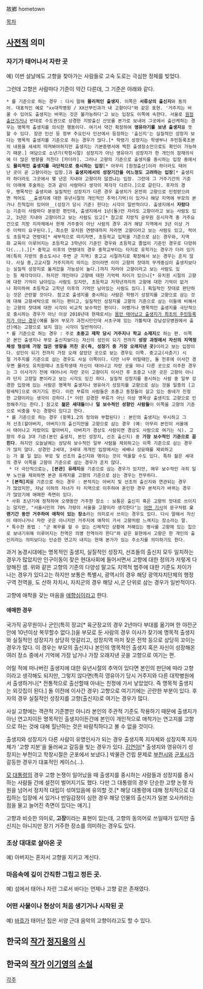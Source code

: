 故鄕 
hometown

[[목차]]

== [[사전]]적 의미 ==
=== 자기가 태어나서 자란 곳 ===
예) 이번 설날에도 고향을 찾아가는 사람들로 고속 도로는 극심한 정체를 빚었다.

그런데 고향은 사람마다 기준이 약간 다른데, 그 기준은 아래와 같다.

 * {{{#blue '''명목적인 출생지'''}}}를 기준으로 하는 경우 : 다시 말해 '''물리적인 출생지'''. 이쪽은 '''서류상의 출신지'''와 동의어. 대표적인 예로 "xx대학병원 / XX산부인과가 내 고향이다"와 같은 표현. '거주지는 바꿀 수 있어도 출생지는 바뀌는 것은 불가능하다'고 보는 입장도 이쪽에 속한다. 서울로 [[원정출산]]가거나 반대로 수도권으로 상경한 지방출신 산모를 본가로 보내어 그곳에서 출산케하는 경우는 명목적 출생지를 의식한 행동이다. 여기서 약간 확장하여 '''영유아기를 보낸 출생지'''를 뜻할 수 있다. 장관 인선 등 정부 주요인사 인선에서 등장하는 '출신지'는 실질적인 성장지 보다는 명목적 출생지를 기준으로 하는 경우가 많다.[* 학령기 성장지는 학생부나 주민등록초본의 내용을 세세히 따져봐야하지만 출생지는 기본증명서에 찍힌 출생장소만으로도 확인이 가능하기 때문.] 여담으로 소년기(학창시절) 성장지가 아닌 영유아기 성장지가 한 개인의 잠재의식에 더 많은 영향을 끼친다 [카더라]. 그러나 고향의 기준으로 출생지를 중시하는 입장 중에서도 '''물리적인 출생지를 극단적으로 중시하는 입장'''[* 아무리 [원정출산]이라 하더라도 태어난 곳이 곧 고향이라는 입장.]과 '''출생지에서의 성장기간을 어느정도 고려하는 입장'''[* 출생지라 하더라도 그곳에서 몇 년은 지내야 고향이지 않겠냐는 입장. 그런데 그 거주기간의 기준이 아래에 후술하는 것과 같이 사람마다 생각이 제각각 다르다.]으로 갈린다. 후자의 경우, 명목적인 출생지와 실질적인 성장지가 다른 경우 출생지가 온전히 고향으로 인정받으려면 적어도 __출생지에 대한 유년시절의 개인적인 추억(기억)이 있거나 해당 지역에 부모의 본가나 친척집이 있어야__(성장기 당시 기준) 한다는 시각이 일반적이다. 출생지에서 '''자랐다'''는 기준이 사람마다 분분한 편인데, 출생지에서 1년(돌)만 자라도 고향이라고 보는 사람도 있고, 3년은 지내야 고향이라고 보는 사람도 있고[* 참고로 지방직 공무원 응시자격 중 거주요건으로 지망 지자체에서 현재 거주중이 아닌 사람의 경우 과거 해당 지역에서 3년 이상 거주 이력이 요구된다.], 최소한 유치원 연령대까지 자라면 고향이라고 보는 사람도 있고, 적어도 초등학교 연령대[* 세부적으로 따지자면, 초등학교 입학을 기준으로 삼는 경우와, 지역화 교육이 이루어지는 초등학교 3학년이 기준인 경우와 초등학교 졸업이 기준인 경우로 다양하다(...).][* 중학교 이후의 연령대의 경우 중학교부터는 타지로 유학가는 경우가 더러 있기에(특히 지방의 중소도시나 주변 군 지역) 중고교 시절까지로 확장해서 보는 경우는 흔치 않다. 사실 중,고교시절 거주지까지 따지는 것이라면 이미 고향의 잣대의 무게중심이 출생지보다는 실질적 성장지로 옮겨갔을 가능성이 높다.]까지 자라야 고향이라고 보는 사람도 있는 등 제각각이다. 하지만 개인마다 고향에 대한 기억력 차이가 있으니[* 유치원 시절의 고향에 대한 기억이 남아있는 사람도 있지만, 초등학교 저학년까지의 고향에 대한 기억이 없거나 희미하여 초등학교 고학년 이후의 기억만 남아있는 사람도 있다.] 획일적인 잣대로 판단하는 것은 곤란할 것이다. 참고로 출생지를 중시하는 사람은 학령기 성장지를 고향으로 삼는 것에 대해 고향세탁으로 여기는 편이고, 실질적인 성장지를 고향의 기준으로 삼는 이들에 비해서는 고향의 잣대에 대한 시각이 비교적 보수적인 편이다. 어쨌거나 명목적인 출생지를 극단적으로 중시하는 경우가 아닌 이상 2010년대 현재로서는 [[원정출산|몸만 태어났고 출생지가 최초의 주민등록지가 아닌 경우]](예를 들어 부모가 과천시민인데 서초구에 있는 가톨릭대 강남성모병원에서 출산)에는 고향으로 보지 않는 시각이 일반적이다.
 * {{{#blue '''실질적인 성장지'''}}}를 기준으로 하는 경우 : 주로 '''초중고 재학 당시 거주지나 학교 소재지'''로 하는 편. 이쪽은 본인 출생지나 부모 출신지보다는 자신이 성인이 되기 전까지 '''성장 과정에서 자신의 지역정체성 형성에 가장 많은 영향을 끼친 곳(즉, 성장기 중 가장 오래지낸 곳)'''이라고 보는 입장이다. 성인이 되기 전까지 가장 오래 살았던 곳으로 보는 경우도 이쪽. 중고교(사춘기) 시절 거주지를 기준으로 삼는 경우도 사실 이쪽이다. 다만 너무 어릴때인, 돌 전후에 이사간 경우면 몰라도 유치원때나 초등학생때 자신이 태어나고 자란 곳을 떠나 다른 곳으로 이주한 경우는 그 이사가기 전에 태어나서 자란 곳이 고향이지 이사간 후 초중고 나온 곳은 고향이 아니라 단지 고장일 뿐이라고 보는 시각도 있긴 하다. 실질적 성장지를 중시하는 사람 중 일부 강경한 입장에 있는 사람은 명목적 출생지나 영유아기 성장지를 고향으로 삼는 것을 일종의 [고향세탁]으로 여기기도 한다. 이런 부류의 사람들은 초중고 동창들이 살고 있는 동네가 진정한 고향이라는 생각이 강하다.[* 이런 강경한 부류가 아닌 이상 명목상 출생지도 고향으로 인정해주기는 한다.] 참고로 '''젊은 세대들'''이나 '''덜 보수적인 성향인 사람들'''이 이쪽을 고향의 기준으로 비중을 두는 경향이 있다고 한다.
 * {{{#blue '''아버지나 선조의 출신지'''}}}를 기준으로 하는 경우 (항목1.2의 정의와 부합된다) : 본인의 출생지는 무시하고 그저 선조(할아버지, 아버지)의 출신지만을 고향으로 삼는 경우 (예: 아무리 본인이 서울에서 태어나고 자랐어도 할아버지, 아버지가 경상도 사람이면 경상도 사람으로 여기는 식). 고향의 주요 3대 기준(본인 출생지, 본인 성장지, 선조 출신지) 중 '''가장 보수적인 기준으로 꼽힌다'''. 하지만 오늘날에는 상당히 보수적인 일부 사람을 제외하고는 이쪽 기준으로 삼는 경우가 많지 않다. 상경민 2세대, 3세대 개개인 입장에서는 세배나 성묘때를 제외하고는 가 볼 일 없는 부모 및 선조의 출신지와 엮이는 것이 억울할 수도 있다. 특히 젊은 세대의 경우 이쪽을 고향의 기준으로 삼는 경우가 흔치 않다.
  * 더 극단적으로는, '''[본관] 유래지'''를 기준으로 삼는 경우가 있지만, 매우 보수적인 극히 일부 노인을 제외하면 본관 유래지를 고향의 기준으로 삼는 경우는 전무하다.
 * '''[본적]지'''를 기준으로 하는 경우 : 본적지는 아버지 및 선조의 출신지와 연관되는 경우가 많았지만, 차남 이하의 자녀가 타 지역으로 이주하여 혼인한 경우 본적지가 바뀌는 경우가 많았기에 애매한 측면이 있다.
 * 사회 초년기에 정착하여 오랫동안 거주한 장소 : 보통은 출신지 혹은 고향의 잣대로 쓰이지는 않지만, "서울시민의 70% 가량이 서울을 고향이라 생각한다"는 [http://news.kbs.co.kr/news/NewsView.do?SEARCH_NEWS_CODE=2956952&ref=A 어떤 기사]의 문구처럼 '''오랜기간 동안 거주하여 애착이 있는 장소'''라는 의미로서 쓰이는 경우도 있다. 다시 말해서 자신이 태어나거나 자란 곳은 아니지만 거주지에 애착이 가서 고향처럼 느껴지는 장소라는 말.
 * 특수한 용법 : "군 복무를 할 수 없는 신체적인 상황에 처해있는 병사를 고향에 있는 집으로 보내기위해 이루어지는 전역은 의병 전역이라 한다"와 같은 표현에서 고향은 한 개인의 출신지라는 의미보다는 단순한 연고지 내지는 현재 본가가 있는 주소지를 의미하기도 한다.

과거 농경시대에는 명목적인 출생지, 실질적인 성장지, 선조들의 출신지 모두 일치하는 경우가 많았지만 인구이동이 잦은 현대사회에 들어서면서 고향에 대한 정의가 저렇게 다양해진 셈. 위와 같은 고향의 기준의 다양성 말고도 지역적 범주에 대한 기준도 차이가 나는 경우가 있다고는 하지만 보통은 특별시, 광역시의 경우 해당 광역자치단체의 행정구역 전역을, 도 산하 자치시, 자치군의 경우 해당 시,군 단위로 삼는 경우가 일반적이다.

고향에 애착을 갖는 마음을 [[애향심]]이라고 한다.
==== 애매한 경우 ====
국가직 공무원이나 군인(특히 장교[* 육군장교의 경우 2년마다 부대를 옮기며 한 야전군 안에 10년이상 복무할수 없다.])을 부모로 둔 사람의 경우 이사가 잦기에 명목적 출생지와 실질적인 성장지가 상당히 엇갈리고, 성장지역 마저 잦은 전학 등으로 상당히 꼬이는 경우가 많다. 이 경우는 부모의 출신지나 본인의 명목적인 출생지 혹은 자신이 성장해온 여러 장소 중에서 기억에 가장 남거나 가장 오래지낸 곳을 고향으로 여기는 편.

어릴 적에 떠나버린 출생지에 대한 유년시절의 추억이 있다면 본인의 판단에 따라 고향이라고 생각해도 되지만, 그렇지 않다면(특히 영유아기 당시 거주지와 다른 대학병원에서 출생하거나[* 전통적으로 출산할때 아내는 친정에 가서 낳았었다. 즉 명목적 출생지는 외갓집이 된다.] 돌 이전에 이사간 경우) 고향으로 여기기에는 곤란한 부분이 있다. 후자의 경우 실질적인 성장지를 고향(출신지)로 여기는 경우가 많다.

사실 고향에는 객관적 기준뿐만 아니라 본인의 주관적 기준도 작용하기 때문에 출생지가 아닌 연고지이든 명목적인 출생지이든간에 본인이 개인적으로 애착가는 연고지를 고향으로 하는 것에 대해 힐난하는 것은 바람직하다고 볼 수 없을 것이다.

출생지와 성장지가 다른 사람이 유명인사가 되는 경우 출생지쪽 지자체와 성장지쪽 지자체가 '고향 지분'을 둘러싸고 갈등을 빚는 경우가 있다. [[김연아]][* 출생지와 영유아기 성장지는 부천이고 학창시절은 군포에서 보냈다.] 박물관 건립 문제로  [[부천시]]와 [[군포시]]가 갈등한 경우가 대표적인 케이스(...).

[[이명박|모 대통령]]의 경우 고향 논쟁이 일어났을 때 출생지를 중시하는 사람들과 성장지를 중시하는 사람들 간에 설전이 벌어지기도 했다. 다만 그 대통령의 경우 단순한 고향 논쟁 차원을 넘어서 정치적 대립이 섞여있음에 유의할 것.[* 해당 대통령에 대해 정치적으로 대립하는 입장에 서 있거나 반일감정이 심한 경우 해당 인물의 출신지가 일본 오사카라는 점을 물고 늘어진 측면이 있다는 얘기.]

고향과 비슷한 의미로, '''고장'''이라는 표현이 있는데, 고향의 동의어로 쓰일때가 있지만 출신지는 아니지만 장기 거주한 장소를 의미하는 경우도 있다.

=== 조상 대대로 살아온 곳 ===
예) 아버지는 혼자서 고향을 지키고 계신다. 

=== 마음속에 깊이 간직한 그립고 정든 곳. ===
예) 섬에서 태어나 자란 그로서 바다는 언제나 고향 같은 존재였다. 

=== 어떤 사물이나 현상이 처음 생기거나 시작된 곳 ===
예) [[바흐]]가 태어난 집은 서양 근대 음악의 고향이라고도 할 수 있다. 


== 한국의 [[작가]] [[정지용]]의 [[시]] ==


== 한국의 [[작가]] [[이기영]]의 [[소설]] ==

[[각주]]
